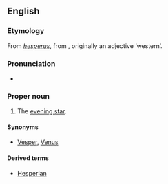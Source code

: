 {{wikipedia}}
==English==

===Etymology===
From {{etyl|la}} ''[[hesperus]]'', from {{etyl|grc}} {{term|lang=grc|ἕσπερος}}, originally an adjective ‘western’.

===Pronunciation===
* {{IPA|/ˈhɛspəɹəs/}}

===Proper noun===
{{en-proper noun}}

# The [[evening star]].

====Synonyms====
* [[Vesper]], [[Venus]]

====Derived terms====
* [[Hesperian]]